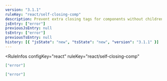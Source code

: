 ```yaml
---
version: "3.1.1"
ruleKey: "react/self-closing-comp"
description: Prevent extra closing tags for components without children
jsEntry: ["error"]
previousJsEntry: null
tsEntry: ["error"]
previousTsEntry: null
history: [{ "jsState": "new", "tsState": "new", "version": "3.1.1" }]
---
```


<RuleInfos 
  configKey="react" 
  ruleKey="react/self-closing-comp" 
>

```json
["error"]
```

```json
["error"]
```

</RuleInfos>
